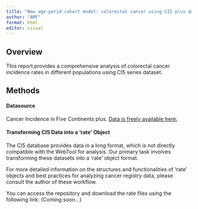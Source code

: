 ---
title: "New age-perid-cohort model: colorectal cancer using CI5 plus dataset"
author: "AMF"
format: html
editor: visual
---

## Overview

This report provides a comprehensive analysis of colorectal cancer incidence rates in different populations using CI5 series dataset.

<!-- -   **HR-positive/HER2-negative (HR+/HER2-)**: HR+/HER2- -->
<!-- -   **HR-negative/HER2-negative (HR-/HER2-)**: HR-/HER2- -->
<!-- -   **HR-positive/HER2-positive (HR+/HER2+)**: HR+/HER2+ -->
<!-- -   **HR-negative/HER2-positive (HR-/HER2+)**: HR-/HER2+ -->

## Methods

#### Datasource

Cancer Incidence in Five Continents plus. [Data is freely available here:](https://ci5.iarc.fr/ci5plus/)

#### Transforming CI5 Data into a 'rate' Object

The CI5 database provides data in a long format, which is not directly compatible with the WebTool for analysis. Our primary task involves transforming these datasets into a 'rate' object format. 

For more detailed information on the structures and functionalities of 'rate' objects and best practices for analyzing cancer registry data, please consult the author of these workflow.

You can access the repository and download the rate files using the following link: (Coming soon...)

<!-- [GitHub Repository for Breast Cancer Rate Files](https://github.com/filhoalm/Breast_cancer/tree/main/RCode%208-16-22) -->

